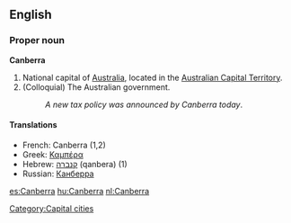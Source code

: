 {{wikipedia}}
==English==

===Proper noun===
'''Canberra'''
# National capital of [[Australia]], located in the [[Australian Capital Territory]].
# (Colloquial) The Australian government.
#: ''A new tax policy was announced by Canberra today''.

====Translations====
*French: Canberra (1,2)
*Greek: [[Καμπέρα]]
*Hebrew: [[קנברה]] (qanbera) (1)
*Russian: [[Канберра]]

[[Category:Capital cities]]

[[es:Canberra]]
[[hu:Canberra]]
[[nl:Canberra]]